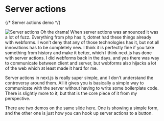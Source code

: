 


<Columns columns={2}>
<Column>
<CentralContent>

# Server actions

{/* <Link href="/demos/server-actions" target="_blank">Server actions demo</Link> */}


</CentralContent>
</Column>
<Column className="flex flex-col justify-center items-center h-full gap-2">
    <Image src={ServerActions} alt="Server actions"/>
</Column>
</Columns>

<Notes>
Oh the drama! When server actions was announced it was a lot of fuzz. Everything from php has it, dotnet had these things already with webforms. I won't deny that any of those technologies has it, but not all innovations has to be completely new. I think it is perfectly fine if you take something from history and make it better, which I think next.js has done with server actions. I did webforms back in the days, and yes there was way to communicate between client and server, but webforms also hijacks a lot of the web which at least made it hard for me.

Server actions in next.js is really super simple, and I don't understand the controversy around them. All it gives you is basically a simple way to communicate with the server without having to write some boilerplate code. There is slightly more to it, but that is the core piece of it from my perspective. 

There are two demos on the same slide here. One is showing a simple form, and the other one is just how you can hook up server actions to a button.
</Notes>